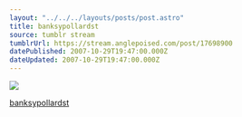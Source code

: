 ```yaml
---
layout: "../../../layouts/posts/post.astro"
title: banksypollardst
source: tumblr stream
tumblrUrl: https://stream.anglepoised.com/post/17698900
datePublished: 2007-10-29T19:47:00.000Z
dateUpdated: 2007-10-29T19:47:00.000Z
---
```


![](/images/notes/17698900.jpg)

[banksypollardst](http://www.flickr.com/photos/29114434@N00/1799607258/)
